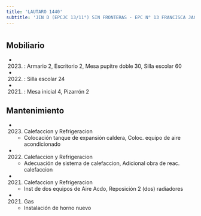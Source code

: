 ```yaml
---
title: 'LAUTARO 1440'
subtitle: 'JIN D (EPCJC 13/11°) SIN FRONTERAS - EPC N° 13 FRANCISCA JACQUES'
---
```


#


## Mobiliario

*  (2023) : Armario 2, Escritorio 2, Mesa pupitre doble 30, Silla escolar 60 

*  (2022) : Silla escolar 24 

*  (2021) : Mesa inicial 4, Pizarrón 2 





## Mantenimiento

*  (2023) Calefaccion y Refrigeracion 
    + Colocación tanque de expansión caldera, Coloc. equipo de aire acondicionado

*  (2022) Calefaccion y Refrigeracion 
    + Adecuación de sistema de calefaccion, Adicional obra de reac. calefaccion

*  (2021) Calefaccion y Refrigeracion 
    + Inst de dos equipos de Aire Acdo, Reposición 2 (dos) radiadores

*  (2021) Gas 
    + Instalación de horno nuevo



